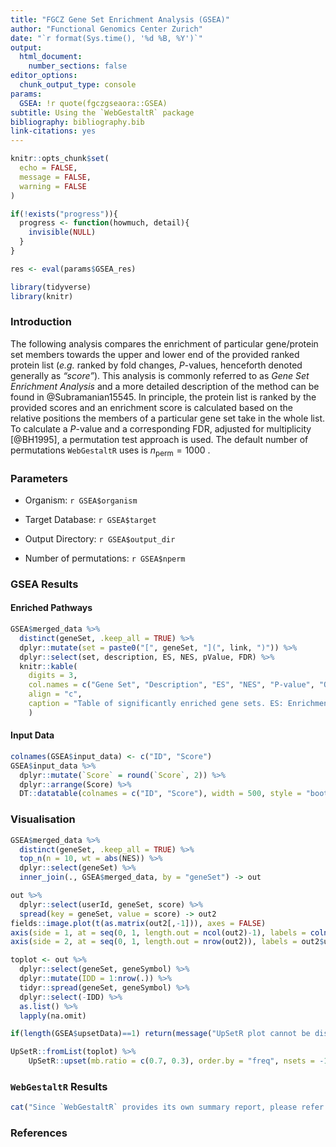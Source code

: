 ```yaml
---
title: "FGCZ Gene Set Enrichment Analysis (GSEA)"
author: "Functional Genomics Center Zurich"
date: "`r format(Sys.time(), '%d %B, %Y')`"
output:
  html_document:
    number_sections: false
editor_options:
  chunk_output_type: console
params:
  GSEA: !r quote(fgczgseaora::GSEA)
subtitle: Using the `WebGestaltR` package
bibliography: bibliography.bib
link-citations: yes
---
```


```r
knitr::opts_chunk$set(
  echo = FALSE,
  message = FALSE,
  warning = FALSE
)

if(!exists("progress")){
  progress <- function(howmuch, detail){
    invisible(NULL)
  }
}

res <- eval(params$GSEA_res)

library(tidyverse)
library(knitr)
```

### Introduction

The following analysis compares the enrichment of particular gene/protein set members towards the upper and lower end of the provided ranked protein list (*e.g.* ranked by fold changes, *P*-values, henceforth denoted generally as *"score"*). This analysis is commonly referred to as *Gene Set Enrichment Analysis* and a more detailed description of the method can be found in @Subramanian15545. In principle, the protein list is ranked by the provided scores and an enrichment score is calculated based on the relative positions the members of a particular gene set take in the whole list. To calculate a *P*-value and a corresponding FDR, adjusted for multiplicity [@BH1995], a permutation test approach is used. The default number of permutations `WebGestaltR` uses is $n_\text{perm}=1000$ \footnote{Note that due to run time issues the number of permutations is 10 per default in the `fgczgseaora` run scripts. If more accurate results are required `nperm` has to be adjusted accordingly in the run script.}.

### Parameters

* Organism: `r GSEA$organism`

* Target Database: `r GSEA$target`

* Output Directory: `r GSEA$output_dir`

* Number of permutations: `r GSEA$nperm`

### GSEA Results {.tabset .tabset-pills}

#### Enriched Pathways

```r
GSEA$merged_data %>% 
  distinct(geneSet, .keep_all = TRUE) %>% 
  dplyr::mutate(set = paste0("[", geneSet, "](", link, ")")) %>% 
  dplyr::select(set, description, ES, NES, pValue, FDR) %>%
  knitr::kable(
    digits = 3,
    col.names = c("Gene Set", "Description", "ES", "NES", "P-value", "Q-value"),
    align = "c",
    caption = "Table of significantly enriched gene sets. ES: Enrichment Score, NES: Normalised Enrichment Score"
    )
```

#### Input Data

```r
colnames(GSEA$input_data) <- c("ID", "Score")
GSEA$input_data %>%
  dplyr::mutate(`Score` = round(`Score`, 2)) %>% 
  dplyr::arrange(Score) %>% 
  DT::datatable(colnames = c("ID", "Score"), width = 500, style = "bootstrap")
```

### Visualisation

```r
GSEA$merged_data %>% 
  distinct(geneSet, .keep_all = TRUE) %>% 
  top_n(n = 10, wt = abs(NES)) %>% 
  dplyr::select(geneSet) %>% 
  inner_join(., GSEA$merged_data, by = "geneSet") -> out

out %>% 
  dplyr::select(userId, geneSet, score) %>% 
  spread(key = geneSet, value = score) -> out2
fields::image.plot(t(as.matrix(out2[,-1])), axes = FALSE)
axis(side = 1, at = seq(0, 1, length.out = ncol(out2)-1), labels = colnames(out2)[-1], lwd = 0, lwd.ticks = 0, las = 2, cex.axis = 0.8)
axis(side = 2, at = seq(0, 1, length.out = nrow(out2)), labels = out2$userId, lwd = 0, lwd.ticks = 0, las = 1, cex.axis = 0.5)
```

```r
toplot <- out %>%
  dplyr::select(geneSet, geneSymbol) %>%
  dplyr::mutate(IDD = 1:nrow(.)) %>%
  tidyr::spread(geneSet, geneSymbol) %>%
  dplyr::select(-IDD) %>%
  as.list() %>%
  lapply(na.omit)

if(length(GSEA$upsetData)==1) return(message("UpSetR plot cannot be displayed. Only one pathway enriched."))

UpSetR::fromList(toplot) %>%
    UpSetR::upset(mb.ratio = c(0.7, 0.3), order.by = "freq", nsets = -1)
```


### `WebGestaltR` Results

```r
cat("Since `WebGestaltR` provides its own summary report, please refer to [this file](", file.path("./Project_GSEA_proj/Report_GSEA_proj.html)", sep = ""), ".")
```


### References


